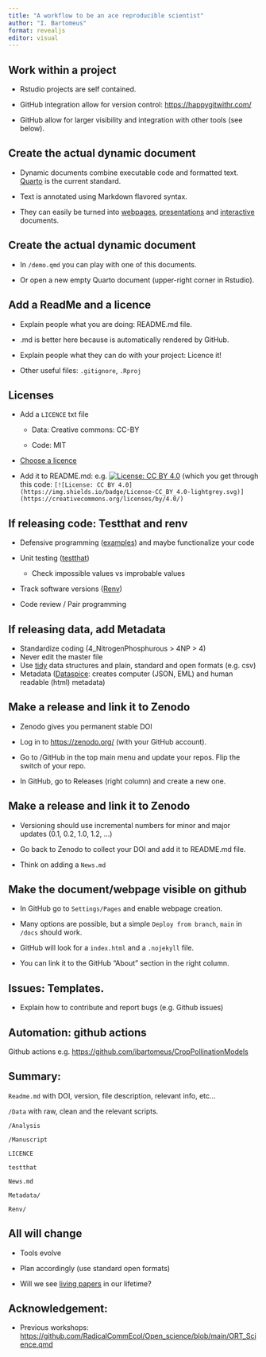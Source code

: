 ```yaml
---
title: "A workflow to be an ace reproducible scientist"
author: "I. Bartomeus"
format: revealjs
editor: visual
---
```


## Work within a project

-   Rstudio projects are self contained.

-   GitHub integration allow for version control: <https://happygitwithr.com/>

-   GitHub allow for larger visibility and integration with other tools (see below).

## Create the actual dynamic document

-   Dynamic documents combine executable code and formatted text. [Quarto](https://quarto.org/) is the current standard.

-   Text is annotated using Markdown flavored syntax.

-   They can easily be turned into [webpages](https://quarto.org/docs/websites/), [presentations](https://quarto.org/docs/presentations/) and [interactive](https://quarto.org/docs/interactive/) documents.

## Create the actual dynamic document

-   In `/demo.qmd` you can play with one of this documents.

-   Or open a new empty Quarto document (upper-right corner in Rstudio).

## Add a ReadMe and a licence

-   Explain people what you are doing: README.md file.

-   .md is better here because is automatically rendered by GitHub.

-   Explain people what they can do with your project: Licence it!

-   Other useful files: `.gitignore`, `.Rproj`

## Licenses

-   Add a `LICENCE` txt file

    -   Data: Creative commons: CC-BY

    -   Code: MIT

-   [Choose a licence](https://choosealicense.com/)

-   Add it to README.md: e.g. [![License: CC BY 4.0](https://img.shields.io/badge/License-CC_BY_4.0-lightgrey.svg)](https://creativecommons.org/licenses/by/4.0/) (which you get through this code: `[![License: CC BY 4.0](https://img.shields.io/badge/License-CC_BY_4.0-lightgrey.svg)](https://creativecommons.org/licenses/by/4.0/)`

## If releasing code: Testthat and renv

-   Defensive programming ([examples](http://adv-r.had.co.nz/Exceptions-Debugging.html#defensive-programming)) and maybe functionalize your code

-   Unit testing ([testthat](https://testthat.r-lib.org/))

    -   Check impossible values vs improbable values

-   Track software versions ([Renv](https://rstudio.github.io/renv/articles/renv.html))

-   Code review / Pair programming

## If releasing data, add Metadata

-   Standardize coding (4_NitrogenPhosphurous \> 4NP \> 4)
-   Never edit the master file
-   Use [tidy](http://vita.had.co.nz/papers/tidy-data.pdf) data structures and plain, standard and open formats (e.g. csv)
-   Metadata ([Dataspice](https://cran.r-project.org/web/packages/dataspice/vignettes/overview.html): creates computer (JSON, EML) and human readable (html) metadata)

## Make a release and link it to Zenodo

-   Zenodo gives you permanent stable DOI

-   Log in to <https://zenodo.org/> (with your GitHub account).

-   Go to /GitHub in the top main menu and update your repos. Flip the switch of your repo.

-   In GitHub, go to Releases (right column) and create a new one.

## Make a release and link it to Zenodo

-   Versioning should use incremental numbers for minor and major updates (0.1, 0.2, 1.0, 1.2, ...)

-   Go back to Zenodo to collect your DOI and add it to README.md file.

-   Think on adding a `News.md`

## Make the document/webpage visible on github

-   In GitHub go to `Settings/Pages` and enable webpage creation.

-   Many options are possible, but a simple `Deploy from branch`, `main` in `/docs` should work.

-   GitHub will look for a `index.html` and a `.nojekyll` file.

-   You can link it to the GitHub "About" section in the right column.

## Issues: Templates.

-   Explain how to contribute and report bugs (e.g. Github issues)

## Automation: github actions

Github actions e.g. <https://github.com/ibartomeus/CropPollinationModels>

## Summary:

`Readme.md` with DOI, version, file description, relevant info, etc...

`/Data` with raw, clean and the relevant scripts.

`/Analysis`

`/Manuscript`

`LICENCE`

`testthat`

`News.md`

`Metadata/`

`Renv/`

## All will change

-   Tools evolve

-   Plan accordingly (use standard open formats)

-   Will we see [living papers]((e.g.%20living%20figures%20https://www.nature.com/articles/nature.2015.17382)) in our lifetime?

## Acknowledgement:

-   Previous workshops: <https://github.com/RadicalCommEcol/Open_science/blob/main/ORT_Science.qmd>
